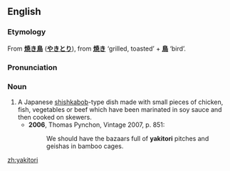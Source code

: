 ==English==
===Etymology===
From {{Ja.}} '''[[焼き鳥]]''' ('''[[やきとり]]'''), from '''[[焼き]]''' ‘grilled, toasted’ + '''[[鳥]]''' ‘bird’.

===Pronunciation===
{{IPA|/jækɪˈtɔəɹi/}}

===Noun===
{{en-noun|pl=yakitori}}

# A Japanese [[shishkabob]]-type dish made with small pieces of chicken, fish, vegetables or beef which have been marinated in soy sauce and then cooked on skewers.
#*'''2006''', Thomas Pynchon, Vintage 2007, p. 851:
#*:We should have the bazaars full of '''yakitori''' pitches and geishas in bamboo cages.

[[zh:yakitori]]